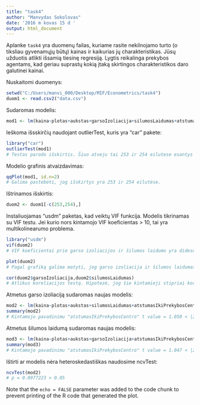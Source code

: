```yaml
---
title: "task4"
author: "Manvydas Sokolovas"
date: '2016 m kovas 15 d '
output: html_document
---
```


Aplanke `task4` yra duomenų failas, kuriame rasite nekilnojamo turto (o tiksliau gyvenamųjų būtų) 
kainas ir kaikurias jų charakteristikas.
Jūsų užduotis atlikti išsamią tiesinę regresiją. 
Lygtis reikalinga prekybos agentams, 
kad geriau suprastų kokią
įtaką skirtingos charakteristikos daro galutinei kainai.

Nuskaitomi duomenys:

```r
setwd("C:/Users/manvi_000/Desktop/MIF/Econometrics/task4")
duom1 <- read.csv2("data.csv")
```

Sudaromas modelis:

```r
mod1 <- lm(kaina~plotas+aukstas+garsoIzoliacija+silumosLaidumas+atstumasIkiPrekybosCentro,data=duom1)
```

Ieškoma išsskirčių naudojant outlierTest, kuris yra "car" pakete:

```r
library("car")
outlierTest(mod1)
# Testas parodo išskirtis. Šiuo atveju tai 253 ir 254 eilutese esantys duomenys
```

Modelio grafinis atvaizdavimas:

```r
qqPlot(mod1, id.n=2)
# Galima pastebėti, jog išskirtys yra 253 ir 254 eilutėse.
```

Ištrinamos išskirtis:

```r
duom2 <- duom1[-c(253,254),]
```

Instaliuojamas "usdm" paketas, kad veiktų VIF funkcija. Modelis tikrinamas su VIF testu. Jei kurio nors kintamojo VIF koeficientas > 10, tai yra multikolinearumo problema.

```r
library("usdm")
vif(duom2)
# VIF koeficientai prie garso izoliacijos ir šilumos laidumo yra didesni nei 10. Tai reiškia, jog turime multikolinearumo problemų.
```
```r
plot(duom2)
# Pagal grafiką galima matyti, jog garso izoliacija ir šilumos laidumas koreliuoja.
```
```r
cor(duom2$garsoIzoliacija,duom2$silumosLaidumas)
# Atlikus koreliacijos testą. Hipotezė, jog šie kintamieji stipriai koreliuoja pasitvirtina.
```

Atmetus garso izoliaciją sudaromas naujas modelis:

```r

mod2 <- lm(kaina~plotas+aukstas+silumosLaidumas+atstumasIkiPrekybosCentro,data=duom2)
summary(mod2)
# Kintamojo pavadinimu "atstumasIkiPrekybosCentro" t value = 1.050 < |2|.
```

Atmetus šilumos laidumą sudaromas naujas modelis:

```r
mod3 <- lm(kaina~plotas+aukstas+garsoIzoliacija+atstumasIkiPrekybosCentro,data=duom2)
summary(mod3)
# Kintamojo pavadinimu "atstumasIkiPrekybosCentro" t value = 1.047 < |2|.
```





Ištirti ar modelis nėra heteroskedastiškas naudosime ncvTest:

```r
ncvTest(mod2)
# p = 0.0977223 > 0.05
```











Note that the `echo = FALSE` parameter was added to the code chunk to prevent printing of the R code that generated the plot.
